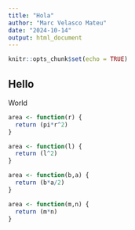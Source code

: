 ```yaml
---
title: "Hola"
author: "Marc Velasco Mateu"
date: "2024-10-14"
output: html_document
---
```


```r
knitr::opts_chunk$set(echo = TRUE)
```

## Hello

World

```r
area <- function(r) {
  return (pi*r^2)
}
```

```r
area <- function(l) {
  return (l^2)
}
```

```r
area <- function(b,a) {
  return (b*a/2)
}
```

```r
area <- function(m,n) {
  return (m*n)
}
```

